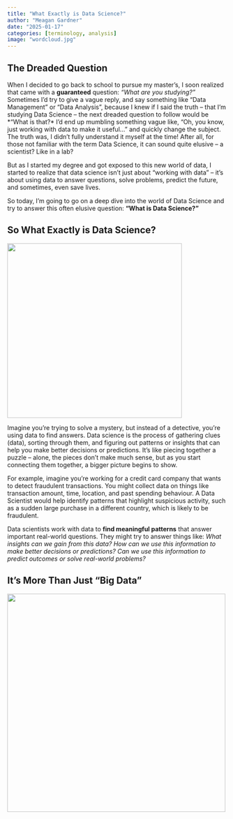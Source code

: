 ```yaml
---
title: "What Exactly is Data Science?"
author: "Meagan Gardner"
date: "2025-01-17"
categories: [terminology, analysis]
image: "wordcloud.jpg"
---
```


## The Dreaded Question
When I decided to go back to school to pursue my master's, I soon realized that came with a **guaranteed** question: *“What are you studying?”* Sometimes I’d try to give a vague reply, and say something like “Data Management” or “Data Analysis”, because I knew if I said the truth – that I’m studying Data Science – the next dreaded question to follow would be *“What is that?* I’d end up mumbling something vague like, “Oh, you know, just working with data to make it useful…” and quickly change the subject. The truth was, I didn't fully understand it myself at the time! After all, for those not familiar with the term Data Science, it can sound quite elusive – a scientist? Like in a lab?  
  
But as I started my degree and got exposed to this new world of data, I started to realize that data science isn't just about “working with data” – it’s about using data to answer questions, solve problems, predict the future, and sometimes, even save lives.

So today, I’m going to go on a deep dive into the world of Data Science and try to answer this often elusive question: **“What is Data Science?”** 

## So What Exactly is Data Science?
![](puzzle.jpg){ width=400px }
  
Imagine you're trying to solve a mystery, but instead of a detective, you're using data to find answers. Data science is the process of gathering clues (data), sorting through them, and figuring out patterns or insights that can help you make better decisions or predictions. It’s like piecing together a puzzle – alone, the pieces don’t make much sense, but as you start connecting them together, a bigger picture begins to show.
  
For example, imagine you’re working for a credit card company that wants to detect fraudulent transactions. You might collect data on things like transaction amount, time, location, and past spending behaviour. A Data Scientist would help identify patterns that highlight suspicious activity, such as a sudden large purchase in a different country, which is likely to be fraudulent.
  
Data scientists work with data to **find meaningful patterns** that answer important real-world questions. They might try to answer things like: *What insights can we gain from this data? How can we use this information to make better decisions or predictions? Can we use this information to predict outcomes or solve real-world problems?*

## It’s More Than Just "Big Data"
![](tools.jpg){ width=500px }
